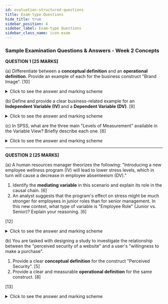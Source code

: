 ```yaml
---
id: evaluation-structured-questions
title: Exam-type Questions
hide_title: true
sidebar_position: 4
sidebar_label: Exam-type Questions
sidebar_class_name: icon-exam
---
```


<ModuleBanner />


### **Sample Examination Questions & Answers - Week 2 Concepts**

**QUESTION 1 [25 MARKS]**

(a) Differentiate between a **conceptual definition** and an **operational definition**. Provide an example of each for the business construct "Brand Image".
[10]

<details>
<summary>Click to see the answer and marking scheme</summary>

**Answer:**

A **conceptual definition** defines a construct in abstract, theoretical terms. It's the "dictionary definition" that explains what the concept means.
* *Example:* The **conceptual definition** of "Brand Image" is the overall perception, feeling, and set of beliefs a consumer holds about a particular brand.

An **operational definition** defines a construct by specifying the exact procedures or operations used to measure it. It makes the abstract concept concrete and measurable.
* *Example:* The **operational definition** of "Brand Image" could be the average score from a 1-to-7 survey where consumers rate the brand on three dimensions: "innovative," "trustworthy," and "high quality."

The key difference is that the conceptual definition explains *what* you are studying, while the operational definition explains *how* you will measure it.

**Marking Scheme:**
* [2 Marks] - Correctly defines a conceptual definition.
* [2 Marks] - Correctly defines an operational definition.
* [2 Marks] - Clearly articulates the core difference (what vs. how).
* [2 Marks] - Provides a suitable conceptual definition for "Brand Image".
* [2 Marks] - Provides a suitable and measurable operational definition for "Brand Image".

</details>

(b) Define and provide a clear business-related example for an **Independent Variable (IV)** and a **Dependent Variable (DV)**.
[9]

<details>
<summary>Click to see the answer and marking scheme</summary>

**Answer:**

An **Independent Variable (IV)** is the variable that is manipulated or changed by the researcher and is presumed to be the **cause** of a change in another variable.
* *Example:* In a study to see if the color of a "Buy Now" button affects clicks, the **button color** (e.g., red vs. green) is the IV.

A **Dependent Variable (DV)** is the variable that is measured by the researcher to see the effect of the IV. It is the presumed **effect**.
* *Example:* In the same study, the **number of clicks** on the button is the DV, as it is expected to 'depend' on the button's color.

A **Control Variable** is a variable that is kept constant or statistically accounted for to prevent it from influencing the relationship between the IV and DV.
* *Example:* In the button study, the **price of the product** shown on the page would be a control variable, kept the same for both button colors to ensure it's not the reason for a difference in clicks.

**Marking Scheme:**
* [3 Marks] - For a correct definition and example of an IV.
* [3 Marks] - For a correct definition and example of a DV.
* [3 Marks] - For a correct definition and example of a Control Variable.

</details>

(c) In SPSS, what are the three main "Levels of Measurement" available in the Variable View? Briefly describe each one.
[6]

<details>
<summary>Click to see the answer and marking scheme</summary>

**Answer:**

The three main levels of measurement in SPSS are:

1. **Nominal:** Used for categorical data where there is no intrinsic order or ranking between the categories. (e.g., `City of Residence`, `Gender`).
2. **Ordinal:** Used for categorical data that has a meaningful order or rank, but the intervals between the ranks are not necessarily equal. (e.g., `Customer Satisfaction` ranked 'Low', 'Medium', 'High').
3. **Scale:** Used for continuous numeric data where the intervals between values are equal and meaningful. It combines both interval and ratio data. (e.g., `Age in Years`, `Temperature`, `Income`).

**Marking Scheme:**
* [2 Marks] - Correctly identifies and describes Nominal.
* [2 Marks] - Correctly identifies and describes Ordinal.
* [2 Marks] - Correctly identifies and describes Scale.

</details>

---

**QUESTION 2 [25 MARKS]**

(a) A human resources manager theorizes the following: "Introducing a new employee wellness program (IV) will lead to lower stress levels, which in turn will cause a decrease in employee absenteeism (DV)."

1. Identify the **mediating variable** in this scenario and explain its role in the causal chain. [6]
2. An analyst suggests that the program's effect on stress might be much stronger for employees in junior roles than for senior management. In this new context, what type of variable is "Employee Role" (Junior vs. Senior)? Explain your reasoning. [6]

[12]

<details>
<summary>Click to see the answer and marking scheme</summary>

**Answer:**

**1. Mediating Variable:**
* **Mediating Variable:** `Lower Stress Levels`.
* **Explanation:** The mediating variable explains the *process* or *mechanism* through which the IV affects the DV. It's the "how". The wellness program doesn't directly cause people to miss less work; it does so *by* reducing their stress. The causal path is: Wellness Program → Lower Stress → Lower Absenteeism.

**2. Employee Role as a Variable:**
* **Variable Type:** `Moderating Variable`.
* **Explanation:** "Employee Role" is a moderating variable because it changes the *strength* of the relationship between the wellness program (IV) and stress levels. It doesn't explain the process, but rather specifies a condition under which the effect is stronger or weaker. It acts like a volume knob on the relationship.

**Marking Scheme:**
* [3 Marks] - For correctly identifying "Lower Stress Levels" as the mediator.
* [3 Marks] - For correctly explaining the role of a mediator (process/mechanism/how).
* [3 Marks] - For correctly identifying "Employee Role" as a moderator.
* [3 Marks] - For correctly explaining the role of a moderator (changes strength/specifies condition).

</details>

(b) You are tasked with designing a study to investigate the relationship between the "perceived security of a website" and a user's "willingness to make a purchase".

1. Provide a clear **conceptual definition** for the construct "Perceived Security". [5]
2. Provide a clear and measurable **operational definition** for the same construct. [8]

[13]

<details>
<summary>Click to see the answer and marking scheme</summary>

**Answer:**

**1. Conceptual DefinitionBox:**
"Perceived Security" is the subjective judgment and feeling of confidence a user has that their personal and financial information will be protected from unauthorized access or use during and after a transaction on a website.

**2. Operational DefinitionBox:**
"Perceived Security" will be measured by calculating the average score from a user survey administered after they browse the website. The survey will consist of three questions answered on a 7-point Likert scale (where 1 = Strongly Disagree and 7 = Strongly Agree):
* Q1: "I feel that my personal information is safe on this website."
* Q2: "This website has adequate measures to protect my financial data."
* Q3: "I trust this website to handle my transaction securely."

**Marking Scheme:**
* [5 Marks] - For a clear conceptual definition that captures the abstract idea of a user's judgment and feeling of safety.
* [4 Marks] - For proposing a clear method of measurement (e.g., a survey).
* [4 Marks] - For providing specific, measurable items/questions that logically represent the construct.

</details>



